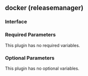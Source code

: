 ## docker (releasemanager)

### Interface

### Required Parameters

This plugin has no required variables.

### Optional Parameters

This plugin has no optional variables.
